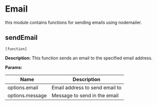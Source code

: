 # Email

this module contains functions for sending emails using nodemailer.



## sendEmail 
`[function]`
 
**Description:**
This function sends an email to the specified email address.
 
  

**Params:**

| Name | Description |
| --- | --- |
|  options.email | Email address to send email to |
|  options.message | Message to send in the email |

